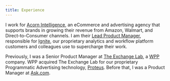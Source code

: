 ```yaml
---
title: Experience
---
```


I work for [Acorn Intelligence](https://acorn-i.com/), an eCommerce and advertising agency that
supports brands in growing their revenue from Amazon, Walmart, and Direct-to-Consumer channels. I am
their [Lead Product Manager](https://www.mindtheproduct.com/product-management-hierarchy/),
responsible for [Ignite](https://ignite.acorn-i.com/), our proprietary analytics and workflow
platform customers and colleagues use to supercharge their work.

Previously, I was a Senior Product Manager at
[The Exchange Lab](https://www.linkedin.com/company/the-exchange-lab/about/), a
[WPP](https://www.wpp.com/) company. WPP acquired The Exchange Lab for our proprietary Programmatic
Advertising technology,
[Proteus](https://www.wpp.com/news/2015/12/groupm-acquires-programmatic-marketing-solutions-company-the-exchange-lab).
Before that, I was a Product Manager at [Ask.com](https://uk.ask.com).
